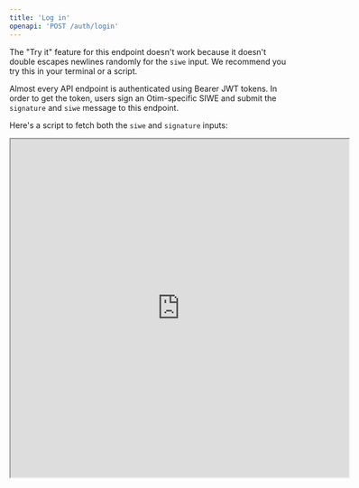 ```yaml
---
title: 'Log in'
openapi: 'POST /auth/login'
---
```


<Warning>The "Try it" feature for this endpoint doesn't work because it doesn't double escapes newlines randomly for the `siwe` input. We recommend you try this in your terminal or a script.</Warning>

Almost every API endpoint is authenticated using Bearer JWT tokens. In order to get the token, users sign an Otim-specific SIWE and submit the `signature` and `siwe` message to this endpoint.

Here's a script to fetch both the `siwe` and `signature` inputs:

<iframe src="https://replit.com/@otimlabs/Otim-Auth-Login-Walkthrough?v=1&embed=true" width="600" height="600"></iframe>
